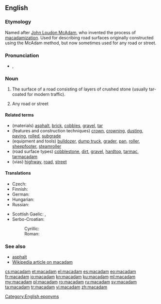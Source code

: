 {{also|Macadam|MacAdam}}
==English==

===Etymology===
Named after [[w:John Loudon McAdam|John Loudon McAdam]], who invented the process of [[macadamization]].
Used for describing road surfaces originally constructed using the McAdam method, but now sometimes used for any road or street.

===Pronunciation===
* {{a|RP}} {{IPA|/məˈkædəm/}}, {{X-SAMPA|/m@"k{d@m/}}

===Noun===
{{en-noun|s|-}}

# {{context|uncountable|lang=en}} The surface of a road consisting of layers of crushed stone (usually tar-coated for modern traffic).
# {{context|US|dated|countable|lang=en}} Any road or street

====Related terms====
* (materials) [[asphalt]], [[brick]], [[cobbles]], [[gravel]], [[tar]]
* (features and construction techniques) [[crown]], [[crowning]], [[dusting]], [[paving]], [[rolled]], [[subgrade]]
* (equipment and tools) [[bulldozer]], [[dump truck]], [[grader]], [[pan]], [[roller]], [[sheepfooter]], [[steamroller]]
* (road surface types) [[cobblestone]], [[dirt]], [[gravel]], [[hardtop]], [[tarmac]], [[tarmacadam]]
* (vias) [[highway]], [[road]], [[street]]

====Translations====
{{trans-top|surface of a road}}
* Czech: {{t+|cs|makadam|m}}
* Finnish: {{t+|fi|sepeli}}
* German: {{t+|de|Makadam|m|n}}
* Hungarian: {{t-|hu|makadám}}
* Russian: {{t+|ru|щебень|m|tr=ščében’}}
{{trans-mid}}
* Scottish Gaelic: {{t-|gd|bìth|f}}, {{t-|gd|teàrr|f}}
* Serbo-Croatian:
*: Cyrillic: {{t-|sh|макадам|m|sc=Cyrl}}
*: Roman: {{t-|sh|makadam|m}}
{{trans-bottom}}

===See also===
* [[asphalt]]
* [[w:macadam|Wikipedia article on macadam]]

[[Category:English eponyms]]

[[cs:macadam]]
[[et:macadam]]
[[el:macadam]]
[[es:macadam]]
[[eo:macadam]]
[[fr:macadam]]
[[io:macadam]]
[[kn:macadam]]
[[ku:macadam]]
[[ml:macadam]]
[[my:macadam]]
[[pl:macadam]]
[[ro:macadam]]
[[ru:macadam]]
[[sv:macadam]]
[[ta:macadam]]
[[tr:macadam]]
[[vi:macadam]]
[[zh:macadam]]